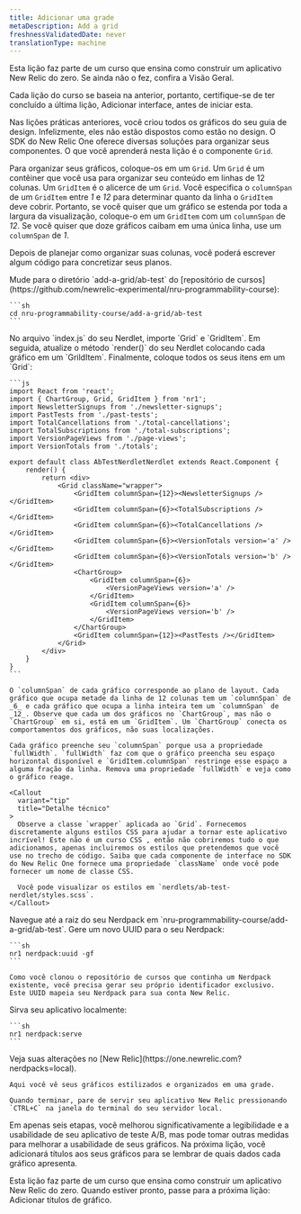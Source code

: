 ```yaml
---
title: Adicionar uma grade
metaDescription: Add a grid
freshnessValidatedDate: never
translationType: machine
---
```


<Callout variant="tip">
  Esta lição faz parte de um curso que ensina como construir um aplicativo New Relic do zero. Se ainda não o fez, confira a Visão Geral.

  Cada lição do curso se baseia na anterior, portanto, certifique-se de ter concluído a última lição, Adicionar interface, antes de iniciar esta.
</Callout>

Nas lições práticas anteriores, você criou todos os gráficos do seu guia de design. Infelizmente, eles não estão dispostos como estão no design. O SDK do New Relic One oferece diversas soluções para organizar seus componentes. O que você aprenderá nesta lição é o componente `Grid`.

Para organizar seus gráficos, coloque-os em um `Grid`. Um `Grid` é um contêiner que você usa para organizar seu conteúdo em linhas de 12 colunas. Um `GridItem` é o alicerce de um `Grid`. Você especifica o `columnSpan` de um `GridItem` entre _1_ e _12_ para determinar quanto da linha o `GridItem` deve cobrir. Portanto, se você quiser que um gráfico se estenda por toda a largura da visualização, coloque-o em um `GridItem` com um `columnSpan` de _12_. Se você quiser que doze gráficos caibam em uma única linha, use um `columnSpan` de _1_.

Depois de planejar como organizar suas colunas, você poderá escrever algum código para concretizar seus planos.

<Steps>
  <Step>
    Mude para o diretório `add-a-grid/ab-test` do [repositório de cursos](https://github.com/newrelic-experimental/nru-programmability-course):

    ```sh
    cd nru-programmability-course/add-a-grid/ab-test
    ```
  </Step>

  <Step>
    No arquivo `index.js` do seu Nerdlet, importe `Grid` e `GridItem`. Em seguida, atualize o método `render()` do seu Nerdlet colocando cada gráfico em um `GrildItem`. Finalmente, coloque todos os seus itens em um `Grid`:

    ```js
    import React from 'react';
    import { ChartGroup, Grid, GridItem } from 'nr1';
    import NewsletterSignups from './newsletter-signups';
    import PastTests from './past-tests';
    import TotalCancellations from './total-cancellations';
    import TotalSubscriptions from './total-subscriptions';
    import VersionPageViews from './page-views';
    import VersionTotals from './totals';

    export default class AbTestNerdletNerdlet extends React.Component {
        render() {
            return <div>
                <Grid className="wrapper">
                    <GridItem columnSpan={12}><NewsletterSignups /></GridItem>
                    <GridItem columnSpan={6}><TotalSubscriptions /></GridItem>
                    <GridItem columnSpan={6}><TotalCancellations /></GridItem>
                    <GridItem columnSpan={6}><VersionTotals version='a' /></GridItem>
                    <GridItem columnSpan={6}><VersionTotals version='b' /></GridItem>
                    <ChartGroup>
                        <GridItem columnSpan={6}>
                            <VersionPageViews version='a' />
                        </GridItem>
                        <GridItem columnSpan={6}>
                            <VersionPageViews version='b' />
                        </GridItem>
                    </ChartGroup>
                    <GridItem columnSpan={12}><PastTests /></GridItem>
                </Grid>
            </div>
        }
    }
    ```

    O `columnSpan` de cada gráfico corresponde ao plano de layout. Cada gráfico que ocupa metade da linha de 12 colunas tem um `columnSpan` de _6_ e cada gráfico que ocupa a linha inteira tem um `columnSpan` de _12_. Observe que cada um dos gráficos no `ChartGroup`, mas não o `ChartGroup` em si, está em um `GridItem`. Um `ChartGroup` conecta os comportamentos dos gráficos, não suas localizações.

    Cada gráfico preenche seu `columnSpan` porque usa a propriedade `fullWidth`. `fullWidth` faz com que o gráfico preencha seu espaço horizontal disponível e `GridItem.columnSpan` restringe esse espaço a alguma fração da linha. Remova uma propriedade `fullWidth` e veja como o gráfico reage.

    <Callout
      variant="tip"
      title="Detalhe técnico"
    >
      Observe a classe `wrapper` aplicada ao `Grid`. Fornecemos discretamente alguns estilos CSS para ajudar a tornar este aplicativo incrível! Este não é um curso CSS , então não cobriremos tudo o que adicionamos, apenas incluiremos os estilos que pretendemos que você use no trecho de código. Saiba que cada componente de interface no SDK do New Relic One fornece uma propriedade `className` onde você pode fornecer um nome de classe CSS.

      Você pode visualizar os estilos em `nerdlets/ab-test-nerdlet/styles.scss`.
    </Callout>
  </Step>

  <Step>
    Navegue até a raiz do seu Nerdpack em `nru-programmability-course/add-a-grid/ab-test`.
  </Step>

  <Step>
    Gere um novo UUID para o seu Nerdpack:

    ```sh
    nr1 nerdpack:uuid -gf
    ```

    Como você clonou o repositório de cursos que continha um Nerdpack existente, você precisa gerar seu próprio identificador exclusivo. Este UUID mapeia seu Nerdpack para sua conta New Relic.
  </Step>

  <Step>
    Sirva seu aplicativo localmente:

    ```sh
    nr1 nerdpack:serve
    ```
  </Step>

  <Step>
    Veja suas alterações no [New Relic](https://one.newrelic.com?nerdpacks=local).

    Aqui você vê seus gráficos estilizados e organizados em uma grade.

    Quando terminar, pare de servir seu aplicativo New Relic pressionando `CTRL+C` na janela do terminal do seu servidor local.
  </Step>
</Steps>

Em apenas seis etapas, você melhorou significativamente a legibilidade e a usabilidade de seu aplicativo de teste A/B, mas pode tomar outras medidas para melhorar a usabilidade de seus gráficos. Na próxima lição, você adicionará títulos aos seus gráficos para se lembrar de quais dados cada gráfico apresenta.

<Callout variant="course">
  Esta lição faz parte de um curso que ensina como construir um aplicativo New Relic do zero. Quando estiver pronto, passe para a próxima lição: Adicionar títulos de gráfico.
</Callout>
